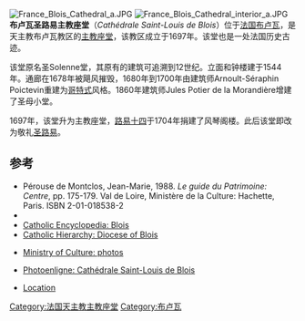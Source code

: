 [[Image:France_Blois_Cathedral_a.JPG|thumb]]
[[Image:France_Blois_Cathedral_interior_a.JPG|thumb]]
'''布卢瓦圣路易主教座堂'''（''Cathédrale Saint-Louis de Blois''）位于[[法国|法国]][[布卢瓦|布卢瓦]]，是天主教布卢瓦教区的[[主教座堂|主教座堂]]，该教区成立于1697年。该堂也是一处法国历史古迹。

该堂原名圣Solenne堂，其原有的建筑可追溯到12世纪。立面和钟楼建于1544年。通廊在1678年被飓风摧毁，1680年到1700年由建筑师Arnoult-Séraphin Poictevin重建为[[哥特式|哥特式]]风格。1860年建筑师Jules Potier de la Morandière增建了圣母小堂。

1697年，该堂升为主教座堂，[[路易十四|路易十四]]于1704年捐建了风琴阁楼。此后该堂即改为敬礼[[路易九世|圣路易]]。

==参考==
* Pérouse de Montclos, Jean-Marie, 1988. ''Le guide du Patrimoine: Centre'', pp. 175-179. Val de Loire, Ministère de la Culture: Hachette, Paris. ISBN 2-01-018538-2
* {{Structurae|id=s0009775|title=Cathédrale Saint-Louis de Blois}}
* [http://www.newadvent.org/cathen/02602b.htm Catholic Encyclopedia: Blois]{{Wayback|url=http://www.newadvent.org/cathen/02602b.htm |date=20110811115913 }}
* [http://www.catholic-hierarchy.org/diocese/dbloi.html Catholic Hierarchy: Diocese of Blois]{{Wayback|url=http://www.catholic-hierarchy.org/diocese/dbloi.html |date=20110810050422 }}
* {{fr icon}}[http://www.culture.gouv.fr/culture/inventai/itiinv/cathedrale/docimage/blois/cat_blois.html Ministry of Culture: photos]{{Wayback|url=http://www.culture.gouv.fr/culture/inventai/itiinv/cathedrale/docimage/blois/cat_blois.html |date=20121012122035 }}
* {{fr icon}} [http://photoenligne4.free.fr/LoiretCher/Blois/Cathedrale/Cathedrale.html Photoenligne: Cathédrale Saint-Louis de Blois]{{Wayback|url=http://photoenligne4.free.fr/LoiretCher/Blois/Cathedrale/Cathedrale.html |date=20110824103627 }}
* [http://www.scholares.net/index.php?Gazetteer-Blois Location]{{Wayback|url=http://www.scholares.net/index.php?Gazetteer-Blois |date=20110929084336 }}
{{commons|Category:Cathédrale Saint-Louis de Blois}}
{{法国天主教主教座堂}}
{{coord|47|35|3|N|1|19|53|E|type:landmark_region:FR|display=title}}
[[Category:法国天主教主教座堂|Category:法国天主教主教座堂]]
[[Category:布卢瓦|Category:布卢瓦]]